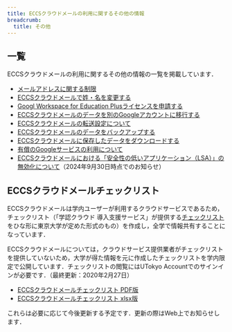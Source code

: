 ```yaml
---
title: ECCSクラウドメールの利用に関するその他の情報
breadcrumb:
  title: その他
---
```



<InPreparation />

## 一覧

ECCSクラウドメールの利用に関するその他の情報の一覧を掲載しています．

- [メールアドレスに関する制限](/google/misc/localpart)
- [ECCSクラウドメールで姓・名を変更する](/google/misc/name)
- [Googl Workspace for Education Plusライセンスを申請する](/google/misc/education-plus)
- [ECCSクラウドメールのデータを別のGoogleアカウントに移行する](/google/misc/backup/transfer)
- [ECCSクラウドメールの転送設定について](/google/misc/automatic-forwarding)
- [ECCSクラウドメールのデータをバックアップする](/google/misc/backup/)
- [ECCSクラウドメールに保存したデータをダウンロードする](/google/misc/backup/download)
- [有償のGoogleサービスの利用について](/google/misc/payments)
- [ECCSクラウドメールにおける「安全性の低いアプリケーション（LSA）」の無効化について](/notice/2024/0930-google-lsa)（2024年9月30日時点でのお知らせ）

## ECCSクラウドメールチェックリスト

ECCSクラウドメールは学内ユーザーが利用するクラウドサービスであるため，チェックリスト（「学認クラウド 導入支援サービス」が提供する[チェックリスト](https://cloud.gakunin.jp/foracademy/)をひな形に東京大学が定めた形式のもの）を作成し，全学で情報共有することになっています．

ECCSクラウドメールについては，クラウドサービス提供業者がチェックリストを提供していないため，大学が得た情報を元に作成したチェックリストを学内限定で公開しています．チェックリストの閲覧にはUTokyo Accountでのサインインが必要です．（最終更新：2020年2月27日）

- [ECCSクラウドメールチェックリスト PDF版](https://univtokyo.sharepoint.com/:b:/s/msteams_15d9d4/ESjG2CLkxN9JtOsZ29m9oD0BPQa6Iryxz14yd87Jn1UKPw)
- [ECCSクラウドメールチェックリスト xlsx版](https://univtokyo.sharepoint.com/:x:/s/msteams_15d9d4/EfCUa7r7To1FuCpc-TBemjEBvk7PT01GlKB2e4xre9EuAw)

これらは必要に応じて今後更新する予定です．更新の際はWeb上でお知らせします．